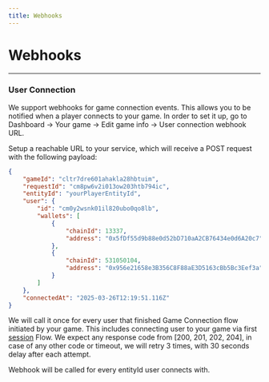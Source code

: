 ```yaml
---
title: Webhooks
---
```



# Webhooks

---

### User Connection

We support webhooks for game connection events. This allows you to be notified when a player connects to your game.
In order to set it up, go to Dashboard -> Your game -> Edit game info -> User connection webhook URL.

Setup a reachable URL to your service, which will receive a POST request with the following payload:

```json
{
    "gameId": "cltr7dre601ahakla28hbtuim",
    "requestId": "cm8pw6v2i013ow203htb794ic",
    "entityId": "yourPlayerEntityId",
    "user": {
        "id": "cm0y2wsnk01il820ubo0qo8lb",
        "wallets": [
            {
                "chainId": 13337,
                "address": "0x5fDf55d9b88e0d52bD710aA2CB76434e0d6A20c7"
            },
            {
                "chainId": 531050104,
                "address": "0x956e21658e3B356C8F88aE3D5163cBb5Bc3Eef3a"
            }
        ]
    },
    "connectedAt": "2025-03-26T12:19:51.116Z"
}
```

We will call it once for every user that finished Game Connection flow initiated by your game. This includes connecting user to your game via first [session](/sdk/sessions/introduction) Flow.
We expect any response code from [200, 201, 202, 204], in case of any other code or timeout, we will retry 3 times, with 30 seconds delay after each attempt.

Webhook will be called for every entityId user connects with.
